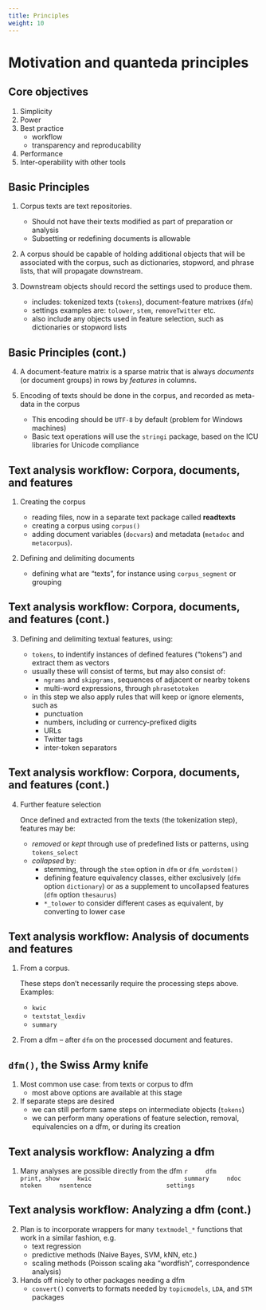```yaml
---
title: Principles
weight: 10
---
```


# Motivation and quanteda principles

## Core objectives

1. Simplicity
2. Power
3. Best practice
    * workflow
    * transparency and reproducability
3. Performance
4. Inter-operability with other tools

## Basic Principles

1. Corpus texts are text repositories.
    * Should not have their texts modified as part of preparation or analysis
    * Subsetting or redefining documents is allowable
    
2. A corpus should be capable of holding additional objects that will be associated with the corpus, such as dictionaries, stopword, and phrase lists, that will propagate downstream. 
    
3. Downstream objects should record the settings used to produce them.
    * includes: tokenized texts (`tokens`), document-feature matrixes (`dfm`)
    * settings examples are: `tolower`, `stem`, `removeTwitter` etc.
    * also include any objects used in feature selection, such as dictionaries or stopword lists

## Basic Principles (cont.)

4. A document-feature matrix is a sparse matrix that is always *documents* (or document groups) in rows by *features* in columns.

5. Encoding of texts should be done in the corpus, and recorded as meta-data in the corpus
    * This encoding should be `UTF-8` by default (problem for Windows machines)
    * Basic text operations will use the `stringi` package, based on the ICU libraries for Unicode compliance


## Text analysis workflow: Corpora, documents, and features

1.  Creating the corpus

    * reading files, now in a separate text package called **readtexts**  
    * creating a corpus using `corpus()`
    * adding document variables (`docvars`) and metadata (`metadoc` and `metacorpus`).

2.  Defining and delimiting documents

    * defining what are "texts", for instance using `corpus_segment` or grouping

## Text analysis workflow: Corpora, documents, and features (cont.)

3.  Defining and delimiting textual features, using:
    
    * `tokens`, to indentify instances of defined features ("tokens") and extract 
       them as vectors
    *  usually these will consist of terms, but may also consist of:
        *   `ngrams` and `skipgrams`, sequences of adjacent or nearby tokens
        *   multi-word expressions, through `phrasetotoken`
    *  in this step we also apply rules that will keep or ignore elements, such as 
        * punctuation
        * numbers, including or currency-prefixed digits
        * URLs
        * Twitter tags
        * inter-token separators

## Text analysis workflow: Corpora, documents, and features (cont.)

4.  Further feature selection

    Once defined and extracted from the texts (the tokenization step), features may be:
    *   *removed* or *kept* through use of predefined lists or patterns, using `tokens_select`
    *   *collapsed* by:
        *   stemming, through the `stem` option in `dfm` or `dfm_wordstem()`
        *   defining feature equivalency classes, either exclusively (`dfm` option `dictionary`) or as a supplement to uncollapsed features (`dfm` option `thesaurus`)
        *   `*_tolower` to consider different cases as equivalent, by converting to lower case
        
## Text analysis workflow: Analysis of documents and features

1.  From a corpus.  

    These steps don't necessarily require the processing steps above.  Examples:
    * `kwic`
    * `textstat_lexdiv`
    * `summary`
        
2.  From a dfm -- after `dfm` on the processed document and features.


## `dfm()`, the Swiss Army knife

1.  Most common use case: from texts or corpus to dfm
    * most above options are available at this stage

2.  If separate steps are desired
    * we can still perform same steps on intermediate objects (`tokens`) 
    * we can perform many operations of feature selection, removal, equivalencies on a dfm, or during its creation


## Text analysis workflow: Analyzing a dfm

1.  Many analyses are possible directly from the dfm
    ```r
    dfm                           print, show
    kwic                          summary
    ndoc                          ntoken
    nsentence                     settings
    ```

## Text analysis workflow: Analyzing a dfm (cont.)

2.  Plan is to incorporate wrappers for many `textmodel_*` functions that work in a similar fashion, e.g.
    *  text regression
    *  predictive methods (Naive Bayes, SVM, kNN, etc.)
    *  scaling methods (Poisson scaling aka "wordfish", correspondence analysis)
    
3.  Hands off nicely to other packages needing a dfm
    * `convert()` converts to formats needed by `topicmodels`, `LDA`, and `STM` packages

